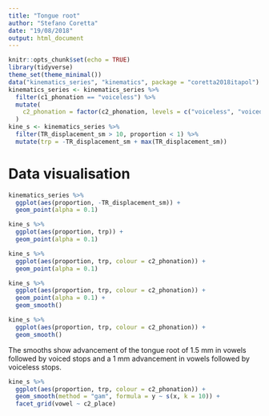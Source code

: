 ```yaml
---
title: "Tongue root"
author: "Stefano Coretta"
date: "19/08/2018"
output: html_document
---
```


```r
knitr::opts_chunk$set(echo = TRUE)
library(tidyverse)
theme_set(theme_minimal())
data("kinematics_series", "kinematics", package = "coretta2018itapol")
kinematics_series <- kinematics_series %>%
  filter(c1_phonation == "voiceless") %>%
  mutate(
    c2_phonation = factor(c2_phonation, levels = c("voiceless", "voiced"))
  )
kine_s <- kinematics_series %>%
  filter(TR_displacement_sm > 10, proportion < 1) %>%
  mutate(trp = -TR_displacement_sm + max(TR_displacement_sm))
```

# Data visualisation

```r
kinematics_series %>%
  ggplot(aes(proportion, -TR_displacement_sm)) +
  geom_point(alpha = 0.1)
```

```r
kine_s %>%
  ggplot(aes(proportion, trp)) +
  geom_point(alpha = 0.1)
```

```r
kine_s %>%
  ggplot(aes(proportion, trp, colour = c2_phonation)) +
  geom_point(alpha = 0.1)
```

```r
kine_s %>%
  ggplot(aes(proportion, trp, colour = c2_phonation)) +
  geom_point(alpha = 0.1) +
  geom_smooth()
```

```r
kine_s %>%
  ggplot(aes(proportion, trp, colour = c2_phonation)) +
  geom_smooth()
```

The smooths show advancement of the tongue root of 1.5 mm in vowels followed by voiced stops and a 1 mm advancement in vowels followed by voiceless stops.

```r
kine_s %>%
  ggplot(aes(proportion, trp, colour = c2_phonation)) +
  geom_smooth(method = "gam", formula = y ~ s(x, k = 10)) +
  facet_grid(vowel ~ c2_place)
```
